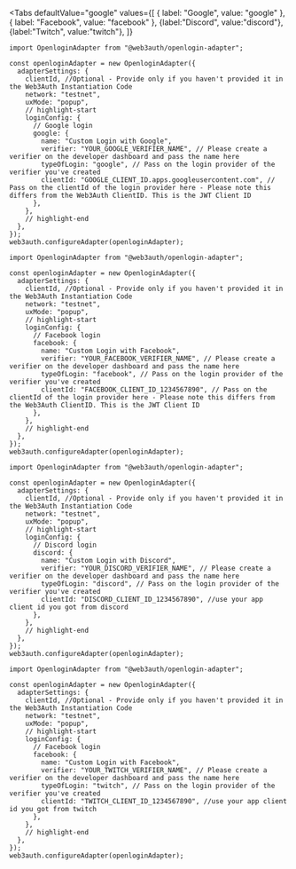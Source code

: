 
<Tabs
  defaultValue="google"
  values={[
    { label: "Google", value: "google" },
    { label: "Facebook", value: "facebook" },
    {label:"Discord", value:"discord"},
    {label:"Twitch", value:"twitch"},
  ]}
>

<TabItem value="google">

```tsx
import OpenloginAdapter from "@web3auth/openlogin-adapter";

const openloginAdapter = new OpenloginAdapter({
  adapterSettings: {
    clientId, //Optional - Provide only if you haven't provided it in the Web3Auth Instantiation Code
    network: "testnet",
    uxMode: "popup",
    // highlight-start
    loginConfig: {
      // Google login
      google: {
        name: "Custom Login with Google",
        verifier: "YOUR_GOOGLE_VERIFIER_NAME", // Please create a verifier on the developer dashboard and pass the name here
        typeOfLogin: "google", // Pass on the login provider of the verifier you've created
        clientId: "GOOGLE_CLIENT_ID.apps.googleusercontent.com", // Pass on the clientId of the login provider here - Please note this differs from the Web3Auth ClientID. This is the JWT Client ID
      },
    },
    // highlight-end
  },
});
web3auth.configureAdapter(openloginAdapter);
```

</TabItem>

<TabItem value="facebook">

```tsx
import OpenloginAdapter from "@web3auth/openlogin-adapter";

const openloginAdapter = new OpenloginAdapter({
  adapterSettings: {
    clientId, //Optional - Provide only if you haven't provided it in the Web3Auth Instantiation Code
    network: "testnet",
    uxMode: "popup",
    // highlight-start
    loginConfig: {
      // Facebook login
      facebook: {
        name: "Custom Login with Facebook",
        verifier: "YOUR_FACEBOOK_VERIFIER_NAME", // Please create a verifier on the developer dashboard and pass the name here
        typeOfLogin: "facebook", // Pass on the login provider of the verifier you've created
        clientId: "FACEBOOK_CLIENT_ID_1234567890", // Pass on the clientId of the login provider here - Please note this differs from the Web3Auth ClientID. This is the JWT Client ID
      },
    },
    // highlight-end
  },
});
web3auth.configureAdapter(openloginAdapter);
```

</TabItem>

<TabItem value="discord">

```tsx
import OpenloginAdapter from "@web3auth/openlogin-adapter";

const openloginAdapter = new OpenloginAdapter({
  adapterSettings: {
    clientId, //Optional - Provide only if you haven't provided it in the Web3Auth Instantiation Code
    network: "testnet",
    uxMode: "popup",
    // highlight-start
    loginConfig: {
      // Discord login
      discord: {
        name: "Custom Login with Discord",
        verifier: "YOUR_DISCORD_VERIFIER_NAME", // Please create a verifier on the developer dashboard and pass the name here
        typeOfLogin: "discord", // Pass on the login provider of the verifier you've created
        clientId: "DISCORD_CLIENT_ID_1234567890", //use your app client id you got from discord
      },
    },
    // highlight-end
  },
});
web3auth.configureAdapter(openloginAdapter);
```

</TabItem>

<TabItem value="twitch">

```tsx
import OpenloginAdapter from "@web3auth/openlogin-adapter";

const openloginAdapter = new OpenloginAdapter({
  adapterSettings: {
    clientId, //Optional - Provide only if you haven't provided it in the Web3Auth Instantiation Code
    network: "testnet",
    uxMode: "popup",
    // highlight-start
    loginConfig: {
      // Facebook login
      facebook: {
        name: "Custom Login with Facebook",
        verifier: "YOUR_TWITCH_VERIFIER_NAME", // Please create a verifier on the developer dashboard and pass the name here
        typeOfLogin: "twitch", // Pass on the login provider of the verifier you've created
        clientId: "TWITCH_CLIENT_ID_1234567890", //use your app client id you got from twitch
      },
    },
    // highlight-end
  },
});
web3auth.configureAdapter(openloginAdapter);
```

</TabItem>

</Tabs>
